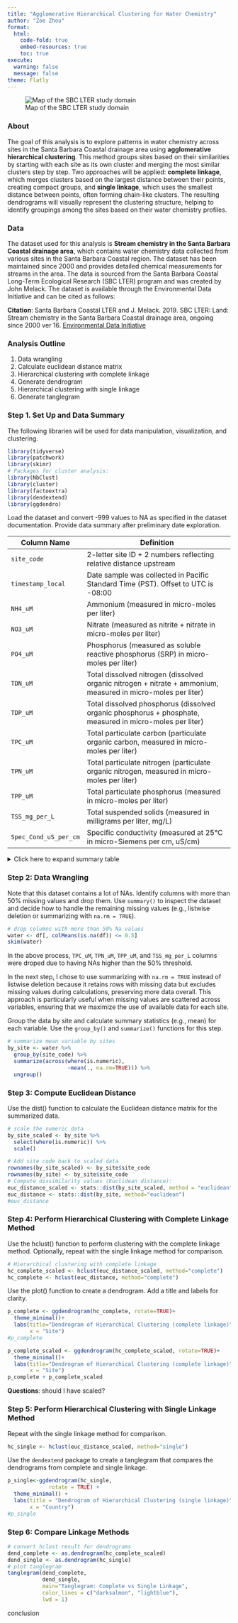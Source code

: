 ```yaml
---
title: "Agglomerative Hierarchical Clustering for Water Chemistry"
author: "Zoe Zhou"
format: 
  html:
    code-fold: true
    embed-resources: true
    toc: true
execute:
  warning: false
  message: false
theme: Flatly
---
```

![Map of the SBC LTER study domain](https://sbclter.msi.ucsb.edu/assets/img/research/map_forest_composite.png)

### About

The goal of this analysis is to explore patterns in water chemistry across sites in the Santa Barbara Coastal drainage area using **agglomerative hierarchical clustering**. This method groups sites based on their similarities by starting with each site as its own cluster and merging the most similar clusters step by step. Two approaches will be applied: **complete linkage**, which merges clusters based on the largest distance between their points, creating compact groups, and **single linkage**, which uses the smallest distance between points, often forming chain-like clusters. The resulting dendrograms will visually represent the clustering structure, helping to identify groupings among the sites based on their water chemistry profiles. 

### Data

The dataset used for this analysis is **Stream chemistry in the Santa Barbara Coastal drainage area**, which contains water chemistry data collected from various sites in the Santa Barbara Coastal region. The dataset has been maintained since 2000 and provides detailed chemical measurements for streams in the area. The data is sourced from the Santa Barbara Coastal Long-Term Ecological Research (SBC LTER) program and was created by John Melack. The dataset is available through the Environmental Data Initiative and can be cited as follows:

**Citation**:
Santa Barbara Coastal LTER and J. Melack. 2019. SBC LTER: Land: Stream chemistry in the Santa Barbara Coastal drainage area, ongoing since 2000 ver 16. [Environmental Data Initiative](https://doi.org/10.6073/pasta/67a558a24ceed9a0a5bf5e46ab841174) 

### Analysis Outline

1. Data wrangling
2. Calculate euclidean distance matrix
3. Hierarchical clustering with complete linkage
4. Generate dendrogram
5. Hierarchical clustering with single linkage
6. Generate tanglegram

### Step 1. Set Up and Data Summary

The following libraries will be used for data manipulation, visualization, and clustering. 

```r
library(tidyverse)
library(patchwork)
library(skimr)
# Packages for cluster analysis:
library(NbClust)
library(cluster)
library(factoextra)
library(dendextend)
library(ggdendro)
```

Load the dataset and convert -999 values to NA as specified in the dataset documentation. Provide data summary after preliminary date exploration.

| **Column Name**          | **Definition**                                                                                                  |
|---------------------------|----------------------------------------------------------------------------------------------------------------|
| `site_code`              | 2-letter site ID + 2 numbers reflecting relative distance upstream                                              |
| `timestamp_local`        | Date sample was collected in Pacific Standard Time (PST). Offset to UTC is -08:00                              |
| `NH4_uM`                 | Ammonium (measured in micro-moles per liter)                                                                   |
| `NO3_uM`                 | Nitrate (measured as nitrite + nitrate in micro-moles per liter)                                               |
| `PO4_uM`                 | Phosphorus (measured as soluble reactive phosphorus (SRP) in micro-moles per liter)                           |
| `TDN_uM`                 | Total dissolved nitrogen (dissolved organic nitrogen + nitrate + ammonium, measured in micro-moles per liter)  |
| `TDP_uM`                 | Total dissolved phosphorus (dissolved organic phosphorus + phosphate, measured in micro-moles per liter)       |
| `TPC_uM`                 | Total particulate carbon (particulate organic carbon, measured in micro-moles per liter)                      |
| `TPN_uM`                 | Total particulate nitrogen (particulate organic nitrogen, measured in micro-moles per liter)                  |
| `TPP_uM`                 | Total particulate phosphorus (measured in micro-moles per liter)                                               |
| `TSS_mg_per_L`           | Total suspended solids (measured in milligrams per liter, mg/L)                                                |
| `Spec_Cond_uS_per_cm`    | Specific conductivity (measured at 25°C in micro-Siemens per cm, uS/cm)                                        |


<details>
<summary>Click here to expand summary table</summary>

```r
df <- read_csv("data/stream_chemistry.csv", na = "-999")
#head(df)
#summary(df)
skim(df)
```
</details>

### Step 2: Data Wrangling 

Note that this dataset contains a lot of NAs. Identify columns with more than 50% missing values and drop them. Use `summary()` to inspect the dataset and decide how to handle the remaining missing values (e.g., listwise deletion or summarizing with `na.rm = TRUE`).

```r
# drop columns with more than 50% Na values
water <- df[, colMeans(is.na(df)) <= 0.5]
skim(water)
```
In the above process, `TPC_uM`, `TPN_uM`, `TPP_uM`, and `TSS_mg_per_L` columns were droped due to having NAs higher than the 50% threshold.

In the next step, I chose to use summarizing with `na.rm = TRUE` instead of listwise deletion because it retains rows with missing data but excludes missing values during calculations, preserving more data overall. This approach is particularly useful when missing values are scattered across variables, ensuring that we maximize the use of available data for each site.

Group the data by site and calculate summary statistics (e.g., mean) for each variable. Use the `group_by()` and `summarize()` functions for this step. 
```r
# summarize mean variable by sites
by_site <- water %>% 
  group_by(site_code) %>% 
  summarize(across(where(is.numeric),
                   ~mean(., na.rm=TRUE))) %>% 
  ungroup()
```

### Step 3: Compute Euclidean Distance
Use the dist() function to calculate the Euclidean distance matrix for the summarized data.

```r
# scale the numeric data
by_site_scaled <- by_site %>% 
  select(where(is.numeric)) %>% 
  scale()

# Add site code back to scaled data
rownames(by_site_scaled) <- by_site$site_code
rownames(by_site) <- by_site$site_code
# Compute dissimilarity values (Euclidean distance):
euc_distance_scaled <- stats::dist(by_site_scaled, method = "euclidean")
euc_distance <- stats::dist(by_site, method="euclidean")
#euc_distance
```

### Step 4: Perform Hierarchical Clustering with Complete Linkage Method
Use the hclust() function to perform clustering with the complete linkage method. Optionally, repeat with the single linkage method for comparison.
```r
# Hierarchical clustering with complete linkage
hc_complete_scaled <- hclust(euc_distance_scaled, method="complete")
hc_complete <- hclust(euc_distance, method="complete")
```
Use the plot() function to create a dendrogram. Add a title and labels for clarity.
```r
p_complete <- ggdendrogram(hc_complete, rotate=TRUE)+
  theme_minimal()+
  labs(title="Dendrogram of Hierarchical Clustering (complete linkage)",
       x = "Site")
#p_complete

p_complete_scaled <- ggdendrogram(hc_complete_scaled, rotate=TRUE)+
  theme_minimal()+
  labs(title="Dendrogram of Hierarchical Clustering (complete linkage)",
       x = "Site")
p_complete + p_complete_scaled
```
**Questions**: should I have scaled? 

### Step 5: Perform Hierarchical Clustering with Single Linkage Method
Repeat with the single linkage method for comparison.
```r
hc_single <- hclust(euc_distance_scaled, method="single") 
```
Use the `dendextend` package to create a tanglegram that compares the dendrograms from complete and single linkage.
```r
p_single<-ggdendrogram(hc_single, 
             rotate = TRUE) +
  theme_minimal() +
  labs(title = "Dendrogram of Hierarchical Clustering (single linkage)",
       x = "Country")
#p_single


```

### Step 6: Compare Linkage Methods

```r
# convert hclust result for dendrograms
dend_complete <- as.dendrogram(hc_complete_scaled)
dend_single <- as.dendrogram(hc_single)
# plot tanglegram
tanglegram(dend_complete,
           dend_single,
           main="Tanglegram: Complete vs Single Linkage",
           color_lines = c("darksalmon", "lightblue"),
           lwd = 1)
```

conclusion




